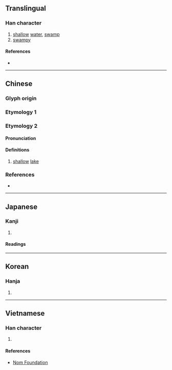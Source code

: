 {{also|澱}}
{{character info/new}}
==Translingual==

===Han character===
{{Han char|rn=85|rad=水|as=08|sn=11|four=33181|canj=EJMO|ids=⿰氵定}}

# [[shallow]] [[water]], [[swamp]]
# [[swampy]]

====References====
* {{Han ref|kx=0628.280|dkj=17610|dj=1030.170|hdz=31661.020|uh=6DC0|ud=28096|bh=D5E0|bd=54752}}

----

==Chinese==

===Glyph origin===
{{Han etym}}
{{Han compound|水|定|c1=s|c2=p|t1=water|ls=psc}}

===Etymology 1===
{{zh-see|澱}}

===Etymology 2===
{{zh-forms}}

====Pronunciation====
{{zh-pron
|m=diàn
|c=din6
|mc=y
|oc=y
|cat=
}}

====Definitions====
{{zh-hanzi}}

# [[shallow]] [[lake]]

===References===
* {{R:twedu|B02125}}

----

==Japanese==

===Kanji===
{{ja-kanji|grade=n|rs=水08}}

# {{defn|lang=ja|sort=水08}}

====Readings====
{{ja-readings
|on=てん, でん
|kun=よど-, よど-む
}}

----

==Korean==

===Hanja===
{{ko-hanja|hangeul=정|eumhun=|rv=jeong|mr=chŏng|y=ceng}}

# {{defn|lang=ko|sort=水08}}

----

==Vietnamese==

===Han character===
{{vi-readings|rs=水08| hanviet = điện}}

# {{defn|lang=vi|sort=水08}}

====References====
* [http://nomfoundation.org/common/nom_details.php?codepoint=6dc0 Nom Foundation]